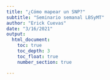 ```yaml
---
title: "¿Cómo mapear un SNP?"
subtitle: "Seminario semanal LBSyMT"
author: "Erick Cuevas"
date: "3/16/2021"
output: 
  html_document:
    toc: true
    toc_depth: 3
    toc_float: true
    number_section: true

---
```


